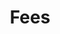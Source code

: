 ---
title: Fees
index: true
full: true
description: Provide estimates, rates, and approximate calculations for transaction costs.
---